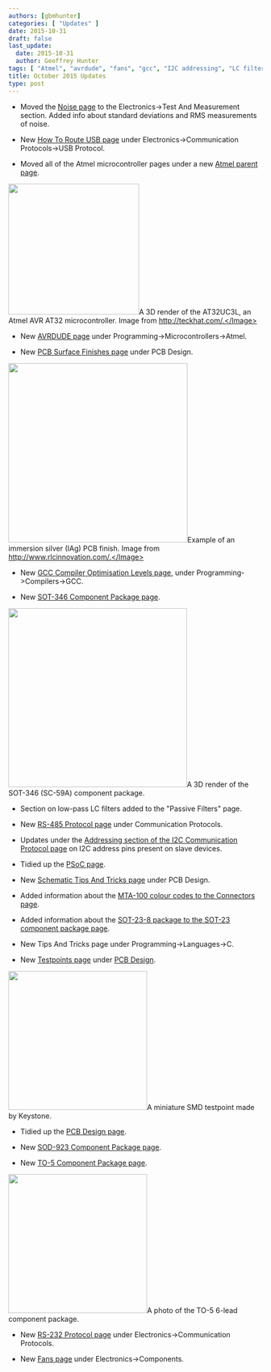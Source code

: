 ```yaml
---
authors: [gbmhunter]
categories: [ "Updates" ]
date: 2015-10-31
draft: false
last_update:
  date: 2015-10-31
  author: Geoffrey Hunter
tags: [ "Atmel", "avrdude", "fans", "gcc", "I2C addressing", "LC filters", "MTA-100", "noise", "PCBs", "PSoC", "RMS", "RS-232", "RS-485", "SOD-923", "SOT-23-8", "SOT-346", "surface finish", "tests", "test points", "TO-5", "USB" ] 
title: October 2015 Updates
type: post
---
```



* Moved the [Noise page](/electronics/circuit-design/electrical-noise/) to the Electronics->Test And Measurement section. Added info about standard deviations and RMS measurements of noise.

* New [How To Route USB page](/electronics/communication-protocols/usb-protocol/how-to-route-usb-tracks) under Electronics->Communication Protocols->USB Protocol.

* Moved all of the Atmel microcontroller pages under a new [Atmel parent page](/programming/microcontrollers/atmel).  


<Image src={atmel_avr_at32_3d_render_of_ic_www_teckhat_com} width="259px">A 3D render of the AT32UC3L, an Atmel AVR AT32 microcontroller. Image from http://teckhat.com/.</Image>  

* New [AVRDUDE page](/programming/microcontrollers/atmel/avrdude) under Programming->Microcontrollers->Atmel.

* New [PCB Surface Finishes page](/pcb-design/pcb-surface-finishes) under PCB Design.  


<Image src={pcb_surface_finish_immersion_silver} width="355px">Example of an immersion silver (IAg) PCB finish. Image from http://www.rlcinnovation.com/.</Image>  

* New [GCC Compiler Optimisation Levels page](/programming/compilers/gcc/gcc-compiler-optimisation-levels), under Programming->Compilers->GCC.

* New [SOT-346 Component Package page](/pcb-design/component-packages/sot-346-component-package).  


<Image src={sot_346_sc_59a_component_package_3d_render} width="354px">A 3D render of the SOT-346 (SC-59A) component package.</Image>  

* Section on low-pass LC filters added to the "Passive Filters" page.

* New [RS-485 Protocol page](/electronics/communication-protocols/rs-485-protocol) under Communication Protocols.

* Updates under the [Addressing section of the I2C Communication Protocol page](/electronics/communication-protocols/i2c-communication-protocol/) on I2C address pins present on slave devices.

* Tidied up the [PSoC page](/programming/microcontrollers/psoc).

* New [Schematic Tips And Tricks page](/pcb-design/schematic-tips-and-tricks) under PCB Design.

* Added information about the [MTA-100 colour codes to the Connectors page](/electronics/components/connectors/#mtacst-100-connectors).

* Added information about the [SOT-23-8 package to the SOT-23 component package page](/pcb-design/component-packages/sot-23-component-package).

* New Tips And Tricks page under Programming->Languages->C.

* New [Testpoints page](/pcb-design/testpoints) under [PCB Design](/pcb-design).  


<Image src={keystone_minature_smd_testpoint} width="275px">A miniature SMD testpoint made by Keystone.</Image>  

* Tidied up the [PCB Design page](/pcb-design).

* New [SOD-923 Component Package page](/pcb-design/component-packages/sod-923-component-package).

* New [TO-5 Component Package page](/pcb-design/component-packages/to-5-component-package).  


<Image src={to_5_6_component_package_photo} width="275px">A photo of the TO-5 6-lead component package.</Image>  

* New [RS-232 Protocol page](/electronics/communication-protocols/rs-232-protocol) under Electronics->Communication Protocols.

* New [Fans page](/electronics/components/fans) under Electronics->Components.
